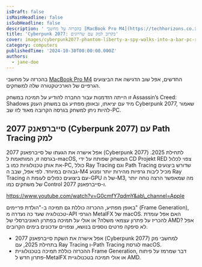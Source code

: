 ```yaml
---
isDraft: false
isMainHeadline: false
isSubHeadline: false
description: ' בהכרזה על מחשבי [MacBook Pro M4](https://techhorizons.co.il/macbook-pro-m4/) החדשים, אפל שוב הדגישה את הביצועים הגרפיים של הארכיטקטורה שלה '
title: 'Cyberpunk 2077: בקרוב למק עם שדרוגים'
cover: images/cyberpunk2077-phantom-liberty-a-spy-walks-into-a-bar-pc-rgb-en-1-1.webp
category: computers
publishedTime: '2024-10-30T00:00:00.000Z'
authors:
  - jane-doe
---
```


בהכרזה על מחשבי [MacBook Pro M4](https://techhorizons.co.il/macbook-pro-m4/) החדשים, אפל שוב הדגישה את הביצועים הגרפיים של הארכיטקטורה שלה למשחקים.

זו הייתה הזדמנות עבור החברה להודיע על תמיכה במשחק Assassin’s Creed: Shadows מיד עם יציאתו, ובאופן מפתיע גם במשחק הענק Cyberpunk 2077, שאמור להיות ניתן למשחק בגרסה הקרובה מאוד לזו שב-PC.

## סייברפאנק 2077 (Cyberpunk 2077) עם Path Tracing למק

אפל אישרה את הגעתו של סייברפאנק 2077 (Cyberpunk 2077) לתחילת 2025. בגרסה זו, המותאמת ל-macOS, המשחק שפותח על ידי CD Projekt RED צפוי לכלול את אותן טכנולוגיות כמו ב-PC, כולל Ray Tracing וגם Path Tracing שדורש ביצועים גבוהים במיוחד. לפי אפל, שבב ה-M4 מכיל ליבות גרפיות מהירות יותר ומנוע Ray Tracing עם ביצועים כפולים לעומת ה-GPU של ה-M3, מה שמאפשר הרצה נוחה יותר של משחקים כמו Control ו-סייברפאנק 2077.

https://www.youtube.com/watch?v=G0cmfY7qdmY&ab\_channel=Apple

באופן מפתיע, ההכרזה כוללת גם תמיכה ב-"הולדת פריימים" (Frame Generation), טכנולוגיה שעד כה נעדרה מ-API הגרפי MetalFX של macOS. האם אפל עומדת להכריז על פתרון עצמאי משלה? או אולי על תמיכה בפתרון האוניברסלי של AMD? אפל לא סיפקה פרטים נוספים בנושא, וצפויים עדכונים בימים הקרובים.

- אפל אישרה את השקת סייברפאנק 2077 (Cyberpunk 2077) למחשבי מק בתחילת 2025, עם Ray Tracing ו-Path Tracing לגרסת macOS.
- ההכרזה כוללת תמיכה בטכנולוגיית Frame Generation, דבר שמרמז על פיתוח פתרון חדש ל-MetalFX או אולי תמיכה בטכנולוגיית AMD.

